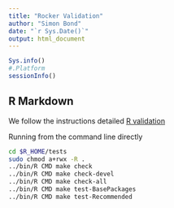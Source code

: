 ```yaml
---
title: "Rocker Validation"
author: "Simon Bond"
date: "`r Sys.Date()`"
output: html_document
---
```


```r
Sys.info()
#.Platform
sessionInfo()
```

## R Markdown

We follow the instructions detailed [R validation](https://cran.r-project.org/doc/manuals/r-release/R-admin.html#Testing-a-Unix_002dalike-Installation)


Running from the command line directly

```bash
cd $R_HOME/tests
sudo chmod a+rwx -R .
../bin/R CMD make check
../bin/R CMD make check-devel
../bin/R CMD make check-all
../bin/R CMD make test-BasePackages
../bin/R CMD make test-Recommended 
```




